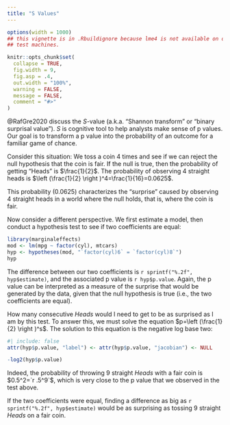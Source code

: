 ```yaml
---
title: "S Values"
---
```


```r
options(width = 1000)
## this vignette is in .Rbuildignore because lme4 is not available on old CRAN
## test machines.

knitr::opts_chunk$set(
  collapse = TRUE,
  fig.width = 9,
  fig.asp = .4,
  out.width = "100%",
  warning = FALSE,
  message = FALSE,
  comment = "#>"
)
```

@RafGre2020 discuss the _S_-value (a.k.a. "Shannon transform" or "binary surprisal value"). _S_ is cognitive tool to help analysts make sense of p values. Our goal is to transform a p value into the probability of an outcome for a familiar game of chance.

Consider this situation: We toss a coin 4 times and see if we can reject the null hypothesis that the coin is fair. If the null is true, then the probability of getting "Heads" is $\frac{1}{2}$. The probability of observing 4 straight heads is $\left (\frac{1}{2} \right )^4=\frac{1}{16}=0.0625$.

This probability (0.0625) characterizes the "surprise" caused by observing 4 straight heads in a world where the null holds, that is, where the coin is fair.

Now consider a different perspective. We first estimate a model, then conduct a hypothesis test to see if two coefficients are equal:

```r
library(marginaleffects)
mod <- lm(mpg ~ factor(cyl), mtcars)
hyp <- hypotheses(mod, "`factor(cyl)6` = `factor(cyl)8`")
hyp
```

The difference between our two coefficients is `r sprintf("%.2f", hyp$estimate)`, and the associated p value is `r hyp$p.value`. Again, the p value can be interpreted as a measure of the surprise that would be generated by the data, given that the null hypothesis is true (i.e., the two coefficients are equal).

How many consecutive *Heads* would I need to get to be as surprised as I am by this test. To answer this, we must solve the equation $p=\left (\frac{1}{2} \right )^s$. The solution to this equation is the negative log base two:

```r
#| include: false
attr(hyp$p.value, "label") <- attr(hyp$p.value, "jacobian") <- NULL
```
```r
-log2(hyp$p.value)
```

Indeed, the probability of throwing 9 straight *Heads* with a fair coin is $0.5^2=`r .5^9`$, which is very close to the p value that we observed in the test above.

If the two coefficients were equal, finding a difference as big as `r sprintf("%.2f", hyp$estimate)` would be as surprising as tossing 9 straight *Heads* on a fair coin.


